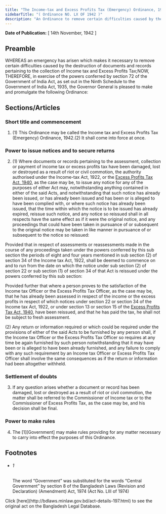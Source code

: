 ```yaml
---
title: "The Income-tax and Excess Profits Tax (Emergency) Ordinance, 1942"
sidebarTitle: "( Ordinance NO. LX OF 1942 )"
description: "An Ordinance to remove certain difficulties caused by the destruction of documents and records pertaining to the collection of Income tax and Excess Profits Tax."
---
```


**Date of Publication:** [ 14th November, 1942 ]

## Preamble

WHEREAS an emergency has arisen which makes it necessary to remove certain difficulties caused by the destruction of documents and records pertaining to the collection of Income tax and Excess Profits Tax;NOW, THEREFORE, in exercise of the powers conferred by section 72 of the Government of India Act, as set out in the Ninth Schedule to the Government of India Act, 1935, the Governor General is pleased to make and promulgate the following Ordinance:

## Sections/Articles

### Short title and commencement

1. (1) This Ordinance may be called the Income tax and Excess Profits Tax (Emergency) Ordinance, 1942.(2) It shall come into force at once.

### Power to issue notices and to secure returns

2. (1) Where documents or records pertaining to the assessment, collection or payment of income tax or excess profits tax have been damaged, lost or destroyed as a result of riot or civil commotion, the authority authorised under the Income-tax Act, 1922, or the [Excess Profits Tax Act, 1940](/laws/volume-9/act-187 "Excess Profits Tax Act, 1940"), as the case may be, to issue any notice for any of the purposes of either Act may, notwithstanding anything contained in either of the said Acts, and notwithstanding that such notice has already been issued, or has already been issued and has been or is alleged to have been complied with, or where such notice has already been issued, that the time within which the notice is to be issued has already expired, reissue such notice, and any notice so reissued shall in all respects have the same effect as if it were the original notice, and any proceedings that could have been taken in pursuance of or subsequent to the original notice may be taken in like manner in pursuance of or subsequent to the notice so reissued:

Provided that in respect of assessments or reassessments made in the course of any proceedings taken under the powers conferred by this sub section the periods of eight and four years mentioned in sub section (2) of section 34 of the Income tax Act, 1922, shall be deemed to commence on and to run from the date on which the notice under sub section (2) of section 22 or sub section (1) of section 34 of that Act is reissued under the powers conferred by this sub section:

Provided further that where a person proves to the satisfaction of the Income tax Officer or the Excess Profits Tax Officer, as the case may be, that he has already been assessed in respect of the income or the excess profits in respect of which notices under section 22 or section 34 of the Income tax Act, 1922, or under section 13 or section 15 of the [Excess Profits Tax Act, 1940](/laws/volume-9/act-187 "Excess Profits Tax Act, 1940"), have been reissued, and that he has paid the tax, he shall not be subject to fresh assessment.

(2) Any return or information required or which could be required under the provisions of either of the said Acts to be furnished by any person shall, if the Income tax Officer or the Excess Profits Tax Officer so requires at any time be again furnished by such person notwithstanding that it may have been or is alleged to have been already furnished, and any failure to comply with any such requirement by an Income tax Officer or Excess Profits Tax Officer shall involve the same consequences as if the return or information had been altogether withheld.

### Settlement of doubts

3. If any question arises whether a document or record has been damaged, lost or destroyed as a result of riot or civil commotion, the matter shall be referred to the Commissioner of Income tax or to the Commissioner of Excess Profits Tax, as the case may be, and his decision shall be final.

### Power to make rules

4. The [1][Government] may make rules providing for any matter necessary to carry into effect the purposes of this Ordinance.

## Footnotes

- ###### 1

  The word “Government” was substituted for the words “Central Government” by section 8 of the Bangladesh Laws (Revision and Declaration) (Amendment) Act, 1974 (Act No. LIII of 1974)

<Note>
  Click [here](http://bdlaws.minlaw.gov.bd/act-details-197.html) to see the original act on the Bangladesh Legal Database.
</Note>
